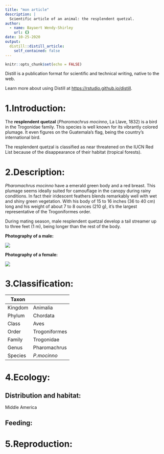 ```yaml
---
title: "mon article"
description: |
  Scientific article of an animal: the resplendent quetzal.
author:
  - name: Bayaert Wendy-Shirley
    url: {}
date: 10-25-2020
output:
  distill::distill_article:
    self_contained: false
---
```


```r
knitr::opts_chunk$set(echo = FALSE)
```

Distill is a publication format for scientific and technical writing, native to the web.

Learn more about using Distill at <https://rstudio.github.io/distill>.

# 1.Introduction:

The **resplendent quetzal** (*Pharomachrus mocinno*, La Llave, 1832) is a bird in the Trogonidae family. This species is well known for its vibrantly colored plumage. It even figures on the Guatemala's flag, being the country's international bird.

The resplendent quetzal is classified as near threatened on the IUCN Red List because of the disappearance of their habitat (tropical forests).

# 2.Description:

*Pharomachrus mocinno* have a emerald green body and a red breast. This plumage seems ideally suited for camouflage in the canopy during rainy conditions. In fact their iridescent feathers blends remarkably well with wet and shiny green vegetation.
With his body of 15 to 16 inches (36 to 40 cm) long and his weight of about 7 to 8 ounces (210 g), it's the largest representative of the Trogoniformes order.

During mating season, male resplendent quetzal develop a tail streamer up to three feet (1 m), being longer than the rest of the body.

**Photography of a male:**

![](https://besthqwallpapers.com/Uploads/8-2-2018/39951/thumb2-resplendent-quetzal-flying-bird-green-birds-south-america-pharomachrus-mocinno.jpg)

**Photography of a female:**

![](https://i.pinimg.com/originals/09/f7/b4/09f7b4638c6e443721e14f529dd1c13c.jpg)

# 3.Classification:

Taxon    |
---------|---------
Kingdom  | Animalia
Phylum   | Chordata
Class    | Aves
Order    | Trogoniformes
Family   | Trogonidae
Genus    | Pharomachrus
Species  | *P.mocinno*

# 4.Ecology:
## Distribution and habitat:

Middle America

## Feeding:



# 5.Reproduction:



